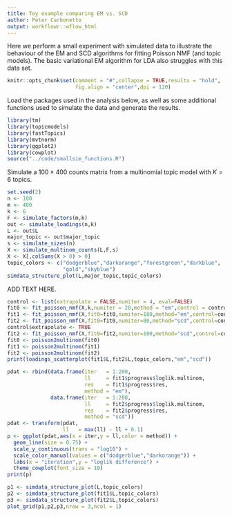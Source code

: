 ```yaml
---
title: Toy example comparing EM vs. SCD
author: Peter Carbonetto
output: workflowr::wflow_html
---
```


Here we perform a small experiment with simulated data to illustrate
the behaviour of the EM and SCD algorithms for fitting Poisson NMF
(and topic models). The basic variational EM algorithm for LDA also
struggles with this data set.

```r
knitr::opts_chunk$set(comment = "#",collapse = TRUE,results = "hold",
                      fig.align = "center",dpi = 120)
```

Load the packages used in the analysis below, as well as some
additional functions used to simulate the data and generate the
results.

```r
library(tm)
library(topicmodels)
library(fastTopics)
library(mvtnorm)
library(ggplot2)
library(cowplot)
source("../code/smallsim_functions.R")
```

Simulate a $100 \times 400$ counts matrix from a multinomial topic
model with $K = 6$ topics.

```r
set.seed(2)
n <- 100
m <- 400
k <- 6
F <- simulate_factors(m,k)
out <- simulate_loadings(n,k)
L <- out$L
major_topic <- out$major_topic
s <- simulate_sizes(n)
X <- simulate_multinom_counts(L,F,s)
X <- X[,colSums(X > 0) > 0]
topic_colors <- c("dodgerblue","darkorange","forestgreen","darkblue",
                  "gold","skyblue")
simdata_structure_plot(L,major_topic,topic_colors)
```

ADD TEXT HERE.

```r
control <- list(extrapolate = FALSE,numiter = 4, eval=FALSE)
fit0 <- fit_poisson_nmf(X,k,numiter = 20,method = "em",control = control)
fit1 <- fit_poisson_nmf(X,fit0=fit0,numiter=180,method="em",control=control)
fit2 <- fit_poisson_nmf(X,fit0=fit0,numiter=80,method="scd",control=control)
control$extrapolate <- TRUE
fit2 <- fit_poisson_nmf(X,fit0=fit2,numiter=100,method="scd",control=control)
fit0 <- poisson2multinom(fit0)
fit1 <- poisson2multinom(fit1)
fit2 <- poisson2multinom(fit2)
print(loadings_scatterplot(fit1$L,fit2$L,topic_colors,"em","scd"))
```

```r
pdat <- rbind(data.frame(iter   = 1:200,
                         ll     = fit1$progress$loglik.multinom,
                         res    = fit1$progress$res,
                         method = "em"),
			  data.frame(iter   = 1:200,
			             ll     = fit2$progress$loglik.multinom,
						 res    = fit2$progress$res,
						 method = "scd"))
pdat <- transform(pdat,
                  ll   = max(ll) - ll + 0.1)
p <- ggplot(pdat,aes(x = iter,y = ll,color = method)) +
  geom_line(size = 0.75) +
  scale_y_continuous(trans = "log10") +
  scale_color_manual(values = c("dodgerblue","darkorange")) +
  labs(x = "iteration",y = "loglik difference") +
  theme_cowplot(font_size = 10)
print(p)
```

```r
p1 <- simdata_structure_plot(L,topic_colors)
p2 <- simdata_structure_plot(fit1$L,topic_colors)
p3 <- simdata_structure_plot(fit2$L,topic_colors)
plot_grid(p1,p2,p3,nrow = 3,ncol = 1)
```
